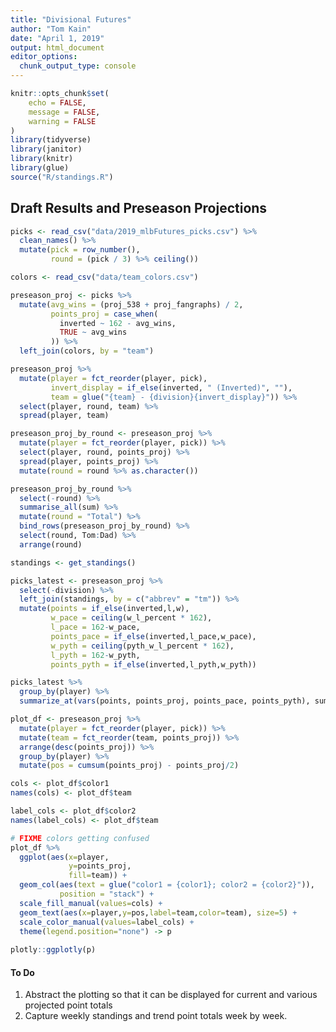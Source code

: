 ```yaml
---
title: "Divisional Futures"
author: "Tom Kain"
date: "April 1, 2019"
output: html_document
editor_options: 
  chunk_output_type: console
---
```


```r
knitr::opts_chunk$set(
	echo = FALSE,
	message = FALSE,
	warning = FALSE
)
library(tidyverse)
library(janitor)
library(knitr)
library(glue)
source("R/standings.R")
```
## Draft Results and Preseason Projections
```r
picks <- read_csv("data/2019_mlbFutures_picks.csv") %>% 
  clean_names() %>% 
  mutate(pick = row_number(),
         round = (pick / 3) %>% ceiling())

colors <- read_csv("data/team_colors.csv")
```
```r
preseason_proj <- picks %>%
  mutate(avg_wins = (proj_538 + proj_fangraphs) / 2,
         points_proj = case_when(
           inverted ~ 162 - avg_wins,
           TRUE ~ avg_wins
         )) %>% 
  left_join(colors, by = "team")
```
```r
preseason_proj %>% 
  mutate(player = fct_reorder(player, pick),
         invert_display = if_else(inverted, " (Inverted)", ""),
         team = glue("{team} - {division}{invert_display}")) %>% 
  select(player, round, team) %>% 
  spread(player, team) 

preseason_proj_by_round <- preseason_proj %>% 
  mutate(player = fct_reorder(player, pick)) %>% 
  select(player, round, points_proj) %>%
  spread(player, points_proj) %>% 
  mutate(round = round %>% as.character())

preseason_proj_by_round %>% 
  select(-round) %>% 
  summarise_all(sum) %>% 
  mutate(round = "Total") %>%
  bind_rows(preseason_proj_by_round) %>% 
  select(round, Tom:Dad) %>% 
  arrange(round) 

```

```r
standings <- get_standings()
```

```r
picks_latest <- preseason_proj %>% 
  select(-division) %>% 
  left_join(standings, by = c("abbrev" = "tm")) %>% 
  mutate(points = if_else(inverted,l,w),
         w_pace = ceiling(w_l_percent * 162),
         l_pace = 162-w_pace,
         points_pace = if_else(inverted,l_pace,w_pace),
         w_pyth = ceiling(pyth_w_l_percent * 162),
         l_pyth = 162-w_pyth,
         points_pyth = if_else(inverted,l_pyth,w_pyth)) 

picks_latest %>% 
  group_by(player) %>% 
  summarize_at(vars(points, points_proj, points_pace, points_pyth), sum)
```

```r
plot_df <- preseason_proj %>% 
  mutate(player = fct_reorder(player, pick)) %>% 
  mutate(team = fct_reorder(team, points_proj)) %>%
  arrange(desc(points_proj)) %>% 
  group_by(player) %>% 
  mutate(pos = cumsum(points_proj) - points_proj/2)

cols <- plot_df$color1
names(cols) <- plot_df$team

label_cols <- plot_df$color2
names(label_cols) <- plot_df$team

# FIXME colors getting confused
plot_df %>% 
  ggplot(aes(x=player,
             y=points_proj,
             fill=team)) +
  geom_col(aes(text = glue("color1 = {color1}; color2 = {color2}")), 
           position = "stack") +
  scale_fill_manual(values=cols) +
  geom_text(aes(x=player,y=pos,label=team,color=team), size=5) +
  scale_color_manual(values=label_cols) +
  theme(legend.position="none") -> p
  
plotly::ggplotly(p)
```

#### To Do

1. Abstract the plotting so that it can be displayed for current and various projected point totals
2. Capture weekly standings and trend point totals week by week.